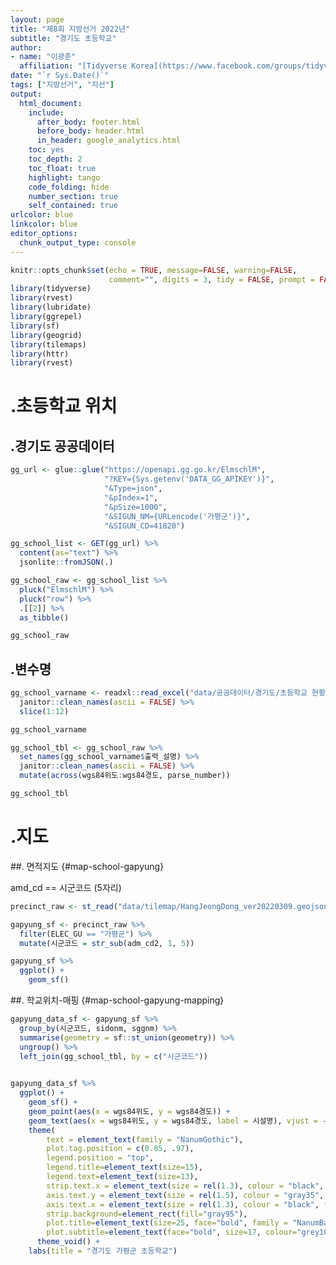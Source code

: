 ```yaml
---
layout: page
title: "제8회 지방선거 2022년"
subtitle: "경기도 초등학교"
author:
- name: "이광춘"
  affiliation: "[Tidyverse Korea](https://www.facebook.com/groups/tidyverse/)"
date: "`r Sys.Date()`"
tags: ["지방선거", "지선"]
output:
  html_document: 
    include:
      after_body: footer.html
      before_body: header.html
      in_header: google_analytics.html
    toc: yes
    toc_depth: 2
    toc_float: true
    highlight: tango
    code_folding: hide
    number_section: true
    self_contained: true
urlcolor: blue
linkcolor: blue
editor_options: 
  chunk_output_type: console
---
```


```r
knitr::opts_chunk$set(echo = TRUE, message=FALSE, warning=FALSE,
                      comment="", digits = 3, tidy = FALSE, prompt = FALSE, fig.align = 'center')
library(tidyverse)
library(rvest)
library(lubridate)
library(ggrepel)
library(sf)
library(geogrid)
library(tilemaps)
library(httr)
library(rvest)
```

# .초등학교 위치 {#local-gg-school}

## .경기도 공공데이터 {#local-gg-school-public}

```r

gg_url <- glue::glue("https://openapi.gg.go.kr/ElmschlM",
                     "?KEY={Sys.getenv('DATA_GG_APIKEY')}",
                     "&Type=json",
                     "&pIndex=1",
                     "&pSize=1000",
                     "&SIGUN_NM={URLencode('가평군')}",
                     "&SIGUN_CD=41820")

gg_school_list <- GET(gg_url) %>% 
  content(as="text") %>% 
  jsonlite::fromJSON(.)

gg_school_raw <- gg_school_list %>% 
  pluck("ElmschlM") %>% 
  pluck("row") %>% 
  .[[2]] %>% 
  as_tibble()

gg_school_raw

```


## .변수명 {#local-gg-school-public-varname}

```r

gg_school_varname <- readxl::read_excel("data/공공데이터/경기도/초등학교 현황_오픈API명세서.xls.xlsx", skip = 24) %>% 
  janitor::clean_names(ascii = FALSE) %>% 
  slice(1:12)

gg_school_varname

gg_school_tbl <- gg_school_raw %>% 
  set_names(gg_school_varname$출력_설명) %>% 
  janitor::clean_names(ascii = FALSE) %>% 
  mutate(across(wgs84위도:wgs84경도, parse_number))

gg_school_tbl

```


# .지도 {#map-school}

##. 면적지도 {#map-school-gapyung}

amd_cd == 시군코드 (5자리)


```r

precinct_raw <- st_read("data/tilemap/HangJeongDong_ver20220309.geojson")

gapyung_sf <- precinct_raw %>% 
  filter(ELEC_GU == "가평군") %>% 
  mutate(시군코드 = str_sub(adm_cd2, 1, 5))

gapyung_sf %>% 
  ggplot() +
    geom_sf()
```


##. 학교위치-매핑 {#map-school-gapyung-mapping}


```r

gapyung_data_sf <- gapyung_sf %>% 
  group_by(시군코드, sidonm, sggnm) %>% 
  summarise(geometry = sf::st_union(geometry)) %>% 
  ungroup() %>% 
  left_join(gg_school_tbl, by = c("시군코드"))
  

gapyung_data_sf %>% 
  ggplot() +
    geom_sf() +
    geom_point(aes(x = wgs84위도, y = wgs84경도)) +
    geom_text(aes(x = wgs84위도, y = wgs84경도, label = 시설명), vjust = -1.5, size = 3)  +
    theme(
        text = element_text(family = "NanumGothic"),
        plot.tag.position = c(0.85, .97),
        legend.position = "top",
        legend.title=element_text(size=15), 
        legend.text=element_text(size=13),
        strip.text.x = element_text(size = rel(1.3), colour = "black", family = "NanumBarunpen", face="bold"),
        axis.text.y = element_text(size = rel(1.5), colour = "gray35", family = "NanumBarunpen", face="bold"),
        axis.text.x = element_text(size = rel(1.3), colour = "black", family = "NanumBarunpen", face="bold"),
        strip.background=element_rect(fill="gray95"),
        plot.title=element_text(size=25, face="bold", family = "NanumBarunpen"),
        plot.subtitle=element_text(face="bold", size=17, colour="grey10", family = "NanumBarunpen"))   +
      theme_void() +
    labs(title = "경기도 가평군 초등학교")


```


